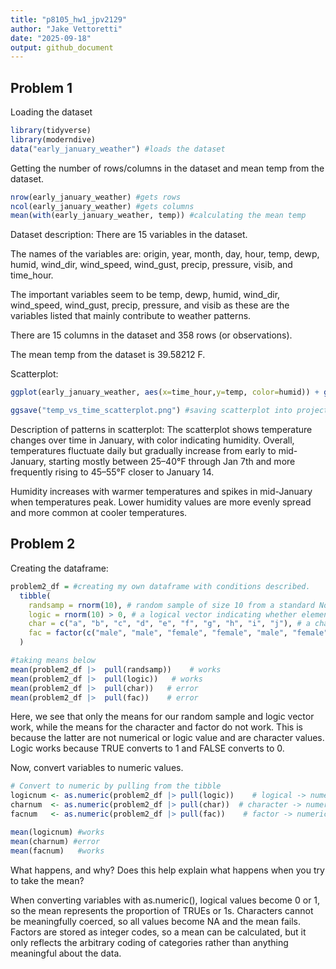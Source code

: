 ```yaml
---
title: "p8105_hw1_jpv2129"
author: "Jake Vettoretti"
date: "2025-09-18"
output: github_document
---
```


## Problem 1

Loading the dataset
```r
library(tidyverse)
library(moderndive)
data("early_january_weather") #loads the dataset
```


Getting the number of rows/columns in the dataset and mean temp from the dataset.
```r
nrow(early_january_weather) #gets rows
ncol(early_january_weather) #gets columns
mean(with(early_january_weather, temp)) #calculating the mean temp
```

Dataset description:
There are 15 variables in the dataset.

The names of the variables are: origin, year, month, day, hour, temp, dewp, humid, wind_dir, wind_speed, wind_gust, 
precip, pressure, visib, and time_hour.

The important variables seem to be temp, dewp, humid, wind_dir, wind_speed, wind_gust, 
precip, pressure, and visib as these are the variables listed that mainly contribute to weather patterns.

There are 15 columns in the dataset and 358 rows (or observations).

The mean temp from the dataset is 39.58212 F.

Scatterplot:

```r
ggplot(early_january_weather, aes(x=time_hour,y=temp, color=humid)) + geom_point() #making the scatterplot with color points for humidity

ggsave("temp_vs_time_scatterplot.png") #saving scatterplot into project directory
```

Description of patterns in scatterplot:
The scatterplot shows temperature changes over time in January, with color indicating humidity. Overall, temperatures fluctuate daily but gradually increase from early to mid-January, starting mostly between 25–40°F through Jan 7th and more frequently rising to 45–55°F closer to January 14. 

Humidity increases with  warmer temperatures and spikes in mid-January when temperatures peak. Lower humidity values are more evenly spread and more common at cooler temperatures. 

## Problem 2

Creating the dataframe:

```r
problem2_df = #creating my own dataframe with conditions described.
  tibble(
    randsamp = rnorm(10), # random sample of size 10 from a standard Normal distribution
    logic = rnorm(10) > 0, # a logical vector indicating whether elements of the sample are greater than 0
    char = c("a", "b", "c", "d", "e", "f", "g", "h", "i", "j"), # a character vector of length 10
    fac = factor(c("male", "male", "female", "female", "male", "female", "other", "other", "male", "female")) # a factor vector of length 10, with 3 different factor “levels”
  )

#taking means below
mean(problem2_df |>  pull(randsamp))    # works
mean(problem2_df |>  pull(logic))   # works
mean(problem2_df |>  pull(char))   # error 
mean(problem2_df |>  pull(fac))    # error 
```

Here, we see that only the means for our random sample and logic vector work, while the means for the character and factor do not work.
This is because the latter are not numerical or logic value and are character values.
Logic works because TRUE converts to 1 and FALSE converts to 0.

Now, convert variables to numeric values.

```r
# Convert to numeric by pulling from the tibble
logicnum <- as.numeric(problem2_df |> pull(logic))    # logical -> numeric (TRUE=1, FALSE=0)
charnum  <- as.numeric(problem2_df |> pull(char))  # character -> numeric, produces NA + warning
facnum   <- as.numeric(problem2_df |> pull(fac))    # factor -> numeric (uses internal integer codes)
```

```r
mean(logicnum) #works
mean(charnum) #error
mean(facnum)   #works
```


What happens, and why? Does this help explain what happens when you try to take the mean?

When converting variables with as.numeric(), logical values become 0 or 1, so the mean represents the proportion of TRUEs or 1s. Characters cannot be meaningfully coerced, so all values become NA and the mean fails. Factors are stored as integer codes, so a mean can be calculated, but it only reflects the arbitrary coding of categories rather than anything meaningful about the data.













